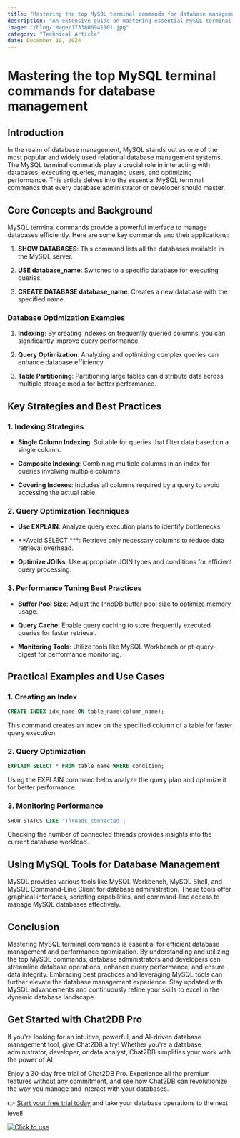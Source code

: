 ```yaml
---
title: "Mastering the top MySQL terminal commands for database management"
description: "An extensive guide on mastering essential MySQL terminal commands for efficient database management."
image: "/blog/image/1733800941101.jpg"
category: "Technical Article"
date: December 10, 2024
---
```


# Mastering the top MySQL terminal commands for database management

## Introduction

In the realm of database management, MySQL stands out as one of the most popular and widely used relational database management systems. The MySQL terminal commands play a crucial role in interacting with databases, executing queries, managing users, and optimizing performance. This article delves into the essential MySQL terminal commands that every database administrator or developer should master.

## Core Concepts and Background

MySQL terminal commands provide a powerful interface to manage databases efficiently. Here are some key commands and their applications:

1. **SHOW DATABASES**: This command lists all the databases available in the MySQL server.

2. **USE database_name**: Switches to a specific database for executing queries.

3. **CREATE DATABASE database_name**: Creates a new database with the specified name.

### Database Optimization Examples

1. **Indexing**: By creating indexes on frequently queried columns, you can significantly improve query performance.

2. **Query Optimization**: Analyzing and optimizing complex queries can enhance database efficiency.

3. **Table Partitioning**: Partitioning large tables can distribute data across multiple storage media for better performance.

## Key Strategies and Best Practices

### 1. Indexing Strategies

- **Single Column Indexing**: Suitable for queries that filter data based on a single column.

- **Composite Indexing**: Combining multiple columns in an index for queries involving multiple columns.

- **Covering Indexes**: Includes all columns required by a query to avoid accessing the actual table.

### 2. Query Optimization Techniques

- **Use EXPLAIN**: Analyze query execution plans to identify bottlenecks.

- **Avoid SELECT ***: Retrieve only necessary columns to reduce data retrieval overhead.

- **Optimize JOINs**: Use appropriate JOIN types and conditions for efficient query processing.

### 3. Performance Tuning Best Practices

- **Buffer Pool Size**: Adjust the InnoDB buffer pool size to optimize memory usage.

- **Query Cache**: Enable query caching to store frequently executed queries for faster retrieval.

- **Monitoring Tools**: Utilize tools like MySQL Workbench or pt-query-digest for performance monitoring.

## Practical Examples and Use Cases

### 1. Creating an Index

```sql
CREATE INDEX idx_name ON table_name(column_name);
```

This command creates an index on the specified column of a table for faster query execution.

### 2. Query Optimization

```sql
EXPLAIN SELECT * FROM table_name WHERE condition;
```

Using the EXPLAIN command helps analyze the query plan and optimize it for better performance.

### 3. Monitoring Performance

```sql
SHOW STATUS LIKE 'Threads_connected';
```

Checking the number of connected threads provides insights into the current database workload.

## Using MySQL Tools for Database Management

MySQL provides various tools like MySQL Workbench, MySQL Shell, and MySQL Command-Line Client for database administration. These tools offer graphical interfaces, scripting capabilities, and command-line access to manage MySQL databases effectively.

## Conclusion

Mastering MySQL terminal commands is essential for efficient database management and performance optimization. By understanding and utilizing the top MySQL commands, database administrators and developers can streamline database operations, enhance query performance, and ensure data integrity. Embracing best practices and leveraging MySQL tools can further elevate the database management experience. Stay updated with MySQL advancements and continuously refine your skills to excel in the dynamic database landscape.

## Get Started with Chat2DB Pro

If you're looking for an intuitive, powerful, and AI-driven database management tool, give Chat2DB a try! Whether you're a database administrator, developer, or data analyst, Chat2DB simplifies your work with the power of AI.

Enjoy a 30-day free trial of Chat2DB Pro. Experience all the premium features without any commitment, and see how Chat2DB can revolutionize the way you manage and interact with your databases.

👉 [Start your free trial today](https://chat2db.ai/pricing) and take your database operations to the next level!


[![Click to use](/image/blog/bg/chat2db.jpg)](https://chat2db.ai/)

